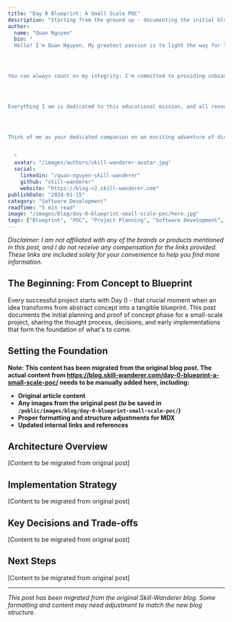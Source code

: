 ```yaml
---
title: "Day 0 Blueprint: A Small Scale POC"
description: "Starting from the ground up - documenting the initial blueprint and proof of concept for a small-scale project implementation"
author:
  name: "Quan Nguyen"
  bio: "
  Hello! I'm Quan Nguyen. My greatest passion is to light the way for learners like you, helping you explore the exciting worlds of technology and business through highly practical e-learning. I truly believe that quality education shapes brighter futures, which is why I offer accessible core learning content—often curated with the help of AI to bring you the best efficiently—completely free of charge.




You can always count on my integrity; I'm committed to providing unbiased guidance. That means you won't find any paid advertisements or affiliate marketing from me  – just honest support for your learning journey. I love fostering a vibrant and supportive community where we can all share, collaborate, and grow together. I encourage you to embrace your creativity, tackle challenges, and view any failures not as setbacks, but as crucial learning opportunities.




Everything I am is dedicated to this educational mission, and all resources generated from my core operations are reinvested to make a lasting global impact and help cultivate future innovators and entrepreneurs.




Think of me as your dedicated companion on an exciting adventure of discovery. Let's wander and grow together!
  
  
  "
  avatar: "/images/authors/skill-wanderer-avatar.jpg"
  social:
    linkedin: "/quan-nguyen-skill-wanderer"
    github: "skill-wanderer"
    website: "https://blog-v2.skill-wanderer.com"
publishDate: "2024-01-15"
category: "Software Development"
readTime: "5 min read"
image: "/images/blog/day-0-blueprint-small-scale-poc/hero.jpg"
tags: ["Blueprint", "POC", "Project Planning", "Software Development", "Architecture"]
---
```


_Disclaimer: I am not affiliated with any of the brands or products mentioned in this post, and I do not receive any compensation for the links provided. These links are included solely for your convenience to help you find more information._


## The Beginning: From Concept to Blueprint

Every successful project starts with Day 0 - that crucial moment when an idea transforms from abstract concept into a tangible blueprint. This post documents the initial planning and proof of concept phase for a small-scale project, sharing the thought process, decisions, and early implementations that form the foundation of what's to come.

## Setting the Foundation

**Note: This content has been migrated from the original blog post. The actual content from https://blog.skill-wanderer.com/day-0-blueprint-a-small-scale-poc/ needs to be manually added here, including:**

- **Original article content**
- **Any images from the original post (to be saved in `/public/images/blog/day-0-blueprint-small-scale-poc/`)**
- **Proper formatting and structure adjustments for MDX**
- **Updated internal links and references**

## Architecture Overview

[Content to be migrated from original post]

## Implementation Strategy

[Content to be migrated from original post]

## Key Decisions and Trade-offs

[Content to be migrated from original post]

## Next Steps

[Content to be migrated from original post]

---

*This post has been migrated from the original Skill-Wanderer blog. Some formatting and content may need adjustment to match the new blog structure.*